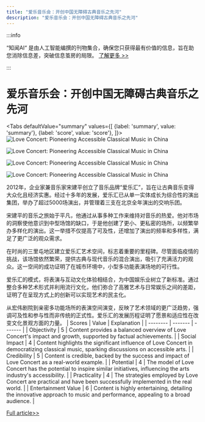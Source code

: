 ```yaml
---
title: "爱乐音乐会：开创中国无障碍古典音乐之先河"
description: "爱乐音乐会：开创中国无障碍古典音乐之先河"
---
```



:::info

“知闻AI“ 是由人工智能编撰的刊物集合，确保您只获得最有价值的信息，旨在助您消除信息差，突破信息茧房的局限。  [了解更多 >>](/zh-Hans/docs/guides)

:::

# 爱乐音乐会：开创中国无障碍古典音乐之先河


<Tabs
	defaultValue="summary"
	values={[
	{label: 'summary', value: 'summary'},
	{label: 'score', value: 'score'},
]}>
<TabItem value="summary">
<img
  src="https://image.informedainews.com/2024/06/Ent-793-1717638995-0.jpg"
  alt="Love Concert: Pioneering Accessible Classical Music in China"
/>

<img
  src="https://image.informedainews.com/2024/06/Ent-WfM-1717638995-1.jpg"
  alt="Love Concert: Pioneering Accessible Classical Music in China"
/>

<img
  src="https://image.informedainews.com/2024/06/Ent-2PK-1717638995-2.jpg"
  alt="Love Concert: Pioneering Accessible Classical Music in China"
/>

<img
  src="https://image.informedainews.com/2024/06/Ent-fo3-1717638995-3.jpg"
  alt="Love Concert: Pioneering Accessible Classical Music in China"
/>



2012年，企业家兼音乐家宋建平创立了音乐品牌“爱乐汇”，旨在让古典音乐变得大众化且经济实惠。经过十多年的发展，爱乐汇已从单一实体成长为综合性的演出集团，举办了超过5000场演出，并管理着三支在北京全年演出的交响乐团。

宋建平的音乐之旅始于平凡，他通过从事多种工作来维持对音乐的热爱。他对市场的洞察使他意识到中型场馆的缺口，于是他创建了更小、更私密的场所，以频繁举办多样化的演出。这一举措不仅提高了可及性，还增加了演出的频率和多样性，满足了更广泛的观众需求。

在时尚的三里屯地区建立爱乐汇艺术空间，标志着重要的里程碑。尽管面临疫情的挑战，该场馆依然繁荣，提供古典与现代音乐的混合演出，吸引了充满活力的观众。这一空间的成功证明了在城市环境中，小型多功能表演场地的可行性。

爱乐汇的模式，将表演与互动文化体验相结合，为中国娱乐业树立了新标准。通过整合多种艺术形式并利用流行文化，他们弥合了高雅艺术与日常娱乐之间的差距，证明了在呈现方式上的创新可以实现艺术的民主化。

从宏伟剧院到亲密多功能场所的表演空间演变，反映了艺术领域的更广泛趋势，强调可及性和参与性而非传统的正式性。爱乐汇的发展历程证明了愿景和适应性在改变文化景观方面的力量。
</TabItem>
<TabItem value="score">
	| Scores     | Value   | Explanation |
	| -------- | ------- | ------- |
	| Objectivity  | 5    | Content provides a balanced overview of Love Concert's impact and growth, supported by factual achievements.    |
	| Social Impact | 4     | Content highlights the significant influence of Love Concert in democratizing classical music, sparking discussions on accessible arts.    |
	| Credibility    | 5    | Content is credible, backed by the success and impact of Love Concert as a real-world example.    |
	| Potential    | 4    | The model of Love Concert has the potential to inspire similar initiatives, influencing the arts industry's accessibility.    |
	| Practicality    | 4    | The strategies employed by Love Concert are practical and have been successfully implemented in the real world.    |
	| Entertainment Value    | 6    | Content is highly entertaining, detailing the innovative approach to music and performance, appealing to a broad audience.    |
</TabItem>
</Tabs>

[Full article>>](https://www.yicai.com/news/102138733.html)
